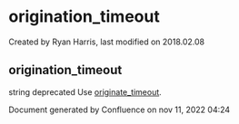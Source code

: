 
# origination_timeout 

 Created by  Ryan Harris, last modified on 2018.02.08

## origination_timeout

string deprecated Use [originate\_timeout](../FreeSWITCH-Explained/Dialplan/Variables-Master-List_16352570.mdx#originate_timeout).

Document generated by Confluence on nov 11, 2022 04:24

